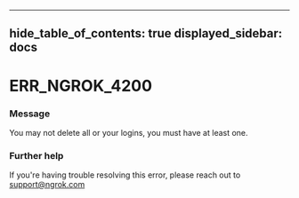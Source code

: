 

---
hide_table_of_contents: true
displayed_sidebar: docs
---


# ERR_NGROK_4200

### Message
You may not delete all or your logins, you must have at least one.

<ErrorDetails error="err_ngrok_4200" />



### Further help
If you're having trouble resolving this error, please reach out to [support@ngrok.com](mailto:support@ngrok.com?subject=Help%20with%20ERR_NGROK_4200)

